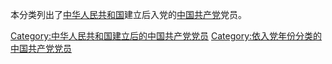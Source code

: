 本分类列出了[[中华人民共和国|中华人民共和国]]建立后入党的[[中国共产党|中国共产党]]党员。

[[Category:中华人民共和国建立后的中国共产党党员‎|Category:中华人民共和国建立后的中国共产党党员‎]]
[[Category:依入党年份分类的中国共产党党员‎|Category:依入党年份分类的中国共产党党员‎]]